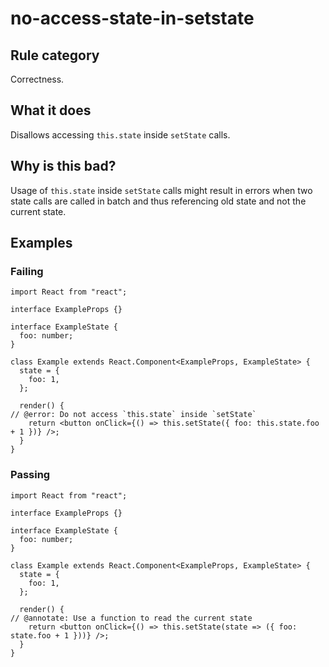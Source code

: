 # no-access-state-in-setstate

## Rule category

Correctness.

## What it does

Disallows accessing `this.state` inside `setState` calls.

## Why is this bad?

Usage of `this.state` inside `setState` calls might result in errors when two state calls are called in batch and thus referencing old state and not the current state.

## Examples

### Failing

```tsx twoslash
import React from "react";

interface ExampleProps {}

interface ExampleState {
  foo: number;
}

class Example extends React.Component<ExampleProps, ExampleState> {
  state = {
    foo: 1,
  };

  render() {
// @error: Do not access `this.state` inside `setState`
    return <button onClick={() => this.setState({ foo: this.state.foo + 1 })} />;
  }
}
```

### Passing

```tsx twoslash
import React from "react";

interface ExampleProps {}

interface ExampleState {
  foo: number;
}

class Example extends React.Component<ExampleProps, ExampleState> {
  state = {
    foo: 1,
  };

  render() {
// @annotate: Use a function to read the current state
    return <button onClick={() => this.setState(state => ({ foo: state.foo + 1 }))} />;
  }
}
```
